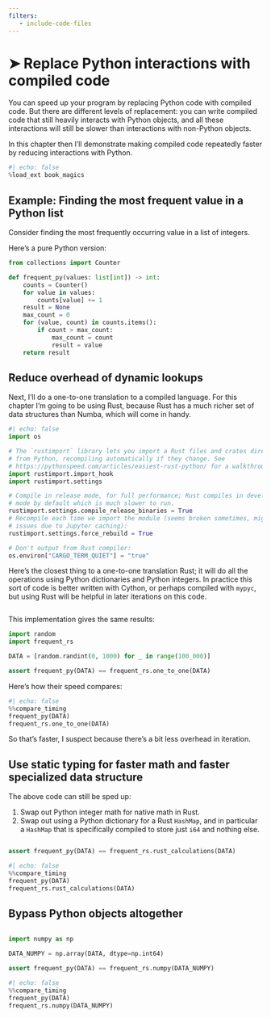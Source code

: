 ```yaml
---
filters:
   - include-code-files
---
```

# ➤ Replace Python interactions with compiled code

You can speed up your program by replacing Python code with compiled code.
But there are different levels of replacement: you can write compiled code that still heavily interacts with Python objects, and all these interactions will still be slower than interactions with non-Python objects.

In this chapter then I'll demonstrate making compiled code repeatedly faster by reducing interactions with Python.

```python
#| echo: false
%load_ext book_magics
```

## Example: Finding the most frequent value in a Python list

Consider finding the most frequently occurring value in a list of integers.

Here's a pure Python version:

```python
from collections import Counter

def frequent_py(values: list[int]) -> int:
    counts = Counter()
    for value in values:
        counts[value] += 1
    result = None
    max_count = 0
    for (value, count) in counts.items():
        if count > max_count:
            max_count = count
            result = value
    return result
```

## Reduce overhead of dynamic lookups

Next, I'll do a one-to-one translation to a compiled language.
For this chapter I'm going to be using Rust, because Rust has a much richer set of data structures than Numba, which will come in handy.

```python
#| echo: false
import os

# The `rustimport` library lets you import a Rust files and crates directly
# from Python, recompiling automatically if they change. See
# https://pythonspeed.com/articles/easiest-rust-python/ for a walkthrough.
import rustimport.import_hook
import rustimport.settings

# Compile in release mode, for full performance; Rust compiles in development
# mode by default which is much slower to run.
rustimport.settings.compile_release_binaries = True
# Recompile each time we import the module (seems broken sometimes, might have
# issues due to Jupyter caching):
rustimport.settings.force_rebuild = True

# Don't output from Rust compiler:
os.environ["CARGO_TERM_QUIET"] = "true"
```

Here's the closest thing to a one-to-one translation Rust; it will do all the operations using Python dictionaries and Python integers.
In practice this sort of code is better written with Cython, or perhaps compiled with `mypyc`, but using Rust will be helpful in later iterations on this code.

```.rust
```

This implementation gives the same results:

```python
import random
import frequent_rs

DATA = [random.randint(0, 1000) for _ in range(100_000)]

assert frequent_py(DATA) == frequent_rs.one_to_one(DATA)
```

Here's how their speed compares:

```python
#| echo: false
%%compare_timing
frequent_py(DATA)
frequent_rs.one_to_one(DATA)
```

So that's faster, I suspect because there's a bit less overhead in iteration.

## Use static typing for faster math and faster specialized data structure

The above code can still be sped up:

1. Swap out Python integer math for native math in Rust.
2. Swap out using a Python dictionary for a Rust `HashMap`, and in particular a `HashMap` that is specifically compiled to store just `i64` and nothing else.

```.rust
```

```python
assert frequent_py(DATA) == frequent_rs.rust_calculations(DATA)
```

```python
#| echo: false
%%compare_timing
frequent_py(DATA)
frequent_rs.rust_calculations(DATA)
```

## Bypass Python objects altogether

```.rust
```

```python
import numpy as np

DATA_NUMPY = np.array(DATA, dtype=np.int64)

assert frequent_py(DATA) == frequent_rs.numpy(DATA_NUMPY)
```

```python
#| echo: false
%%compare_timing
frequent_py(DATA)
frequent_rs.numpy(DATA_NUMPY)

```
